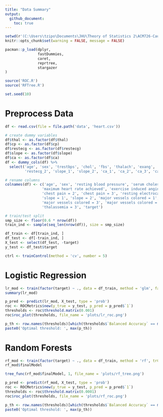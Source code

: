 ```yaml
---
title: "Data Summary"
output:
  github_document:
    toc: true
---
```


```r
setwd(r'(C:\Users\tzipo\Documents\JHU\Theory of Statistics 2\ACM726-CausalInference)')
knitr::opts_chunk$set(warning = FALSE, message = FALSE)
```

```r
pacman::p_load(dplyr,
               fastDummies,
               caret,
               reprtree,
               stargazer
)

source('ROC.R')
source('RFTree.R')

set.seed(10)
```

# Preprocess Data
```r
df <- read.csv(file = file.path('data', 'heart.csv'))

# create dummy variables
df$thal <- as.factor(df$thal)
df$cp <- as.factor(df$cp)
df$restecg <- as.factor(df$restecg)
df$slope <- as.factor(df$slope)
df$ca <- as.factor(df$ca)
df <- dummy_cols(df) %>%
  select('age', 'sex', 'trestbps', 'chol', 'fbs', 'thalach', 'exang', 'oldpeak', 'cp_1', 'cp_2', 'cp_3', 'restecg_1',
         'restecg_2', 'slope_1', 'slope_2', 'ca_1', 'ca_2', 'ca_3', 'ca_4', 'thal_1', 'thal_2', 'thal_3', 'target')

# rename columns
colnames(df) <- c('age', 'sex', 'resting blood pressure', 'serum cholesterol', 'fasting blood sugar > 120 mg/dl',
                 'maximum heart rate achieved', 'exercise induced angina', 'oldpeak', 'chest pain = 1',
                 'chest pain = 2', 'chest pain = 3', 'resting electrocardiograph = 1', 'resting electrocardiograph = 2',
                 'slope = 1', 'slope = 2', 'major vessels colored = 1', 'major vessels colored = 2',
                 'major vessels colored = 3', 'major vessels colored = 4', 'thalassemia = 1', 'thalassemia = 2',
                 'thalassemia = 3', 'target')

# train/test split
smp_size <- floor(0.6 * nrow(df))
train_ind <- sample(seq_len(nrow(df)), size = smp_size)

df_train <- df[train_ind, ]
df_test <- df[-train_ind, ]
X_test <- select(df_test, -target)
y_test <- df_test$target

ctrl <- trainControl(method = 'cv', number = 5)
```

# Logistic Regression
```r
lr_mod <- train(factor(target) ~ ., data = df_train, method = 'glm', family = binomial(link = "logit"), trControl = ctrl)
summary(lr_mod)
```

```r
p_pred <- predict(lr_mod, X_test, type = 'prob')
roc <- ROCMetrics$new(y_true = y_test, p_pred = p_pred$`1`)
thresholds <- roc$threshold.matrix(0.001)
roc$roc_plot(thresholds, file_name = 'plots/lr_roc.png')

p_th <- row.names(thresholds)[which(thresholds$`Balanced Accuracy` == max(thresholds$`Balanced Accuracy`))]
paste0('Optimal threshold: ', max(p_th))
```

# Random Forests
```r
rf_mod <- train(factor(target) ~ ., data = df_train, method = 'rf', trControl = ctrl)
rf_mod$finalModel

tree_func(rf_mod$finalModel, 1, file_name = 'plots/rf_tree.png')
```

```r
p_pred <- predict(rf_mod, X_test, type = 'prob')
roc <- ROCMetrics$new(y_true = y_test, p_pred = p_pred$`1`)
thresholds <- roc$threshold.matrix(0.0001)
roc$roc_plot(thresholds, file_name = 'plots/rf_roc.png')

p_th <- row.names(thresholds)[which(thresholds$`Balanced Accuracy` == max(thresholds$`Balanced Accuracy`))]
paste0('Optimal threshold: ', max(p_th))
```

